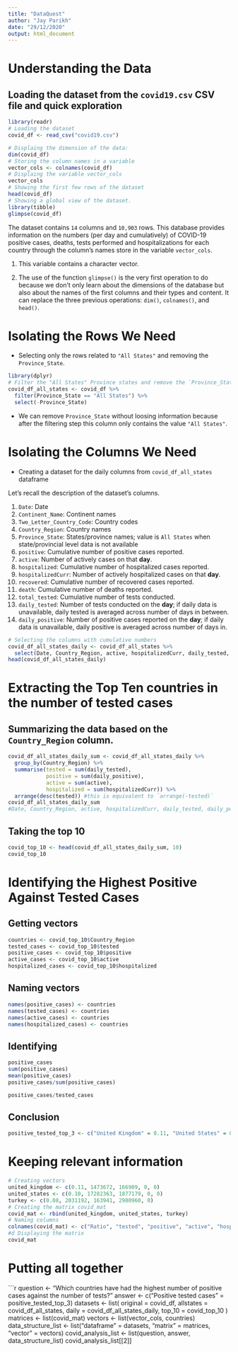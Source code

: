 ```yaml
---
title: "DataQuest"
author: "Jay Parikh"
date: "29/12/2020"
output: html_document
---
```


# Understanding the Data
## Loading the dataset from the `covid19.csv` CSV file and quick exploration
```r
library(readr)
# Loading the dataset
covid_df <- read_csv("covid19.csv")
```

```r
# Displaing the dimension of the data: 
dim(covid_df)
# Storing the column names in a variable
vector_cols <- colnames(covid_df)
# Displaing the variable vector_cols
vector_cols
# Showing the first few rows of the dataset
head(covid_df)
# Showing a global view of the dataset.
library(tibble)
glimpse(covid_df)
```

The dataset contains `14` columns and `10,903` rows. This database provides information on the numbers (per day and cumulatively) of COVID-19 positive cases, deaths, tests performed and hospitalizations for each country through the column's names store in the variable `vector_cols`. 

1. This variable contains a character vector.

2. The use of the function `glimpse()` is the very first operation to do because we don't only learn about the dimensions of the database but also about the names of the first columns and their types and content. It can replace the three previous operations: `dim()`, `colnames()`, and `head()`.

# Isolating the Rows We Need
- Selecting only the rows related to `"All States"` and removing the `Province_State`.

```r
library(dplyr)
# Filter the "All States" Province states and remove the `Province_State` column
covid_df_all_states <- covid_df %>% 
  filter(Province_State == "All States") %>% 
  select(-Province_State)
```
- We can remove `Province_State` without loosing information because after the filtering step this column only contains the value `"All States"`.

# Isolating the Columns We Need
- Creating a dataset for the daily columns from `covid_df_all_states` dataframe

Let's recall the description of the dataset's columns.

1. `Date`: Date
2. `Continent_Name`: Continent names
3. `Two_Letter_Country_Code`: Country codes
4. `Country_Region`: Country names
5. `Province_State`: States/province names; value is `All States` when state/provincial level data is not available
6. `positive`: Cumulative number of positive cases reported.
7. `active`: Number of actively cases on that **day**.
8. `hospitalized`: Cumulative number of hospitalized cases reported.
9. `hospitalizedCurr`: Number of actively hospitalized cases on that **day**.
10. `recovered`: Cumulative number of recovered cases reported.
11. `death`: Cumulative number of deaths reported.
12. `total_tested`: Cumulative number of tests conducted.
13. `daily_tested`: Number of tests conducted on the **day**; if daily data is unavailable, daily tested is averaged across number of days in between.
14. `daily_positive`: Number of positive cases reported on the **day**; if daily data is unavailable, daily positive is averaged across number of days in.


```r
# Selecting the columns with cumulative numbers
covid_df_all_states_daily <- covid_df_all_states %>% 
  select(Date, Country_Region, active, hospitalizedCurr, daily_tested, daily_positive)
head(covid_df_all_states_daily)
```


# Extracting the Top Ten countries in the number of tested cases

## Summarizing the data based on the `Country_Region` column.
```r
covid_df_all_states_daily_sum <- covid_df_all_states_daily %>% 
  group_by(Country_Region) %>% 
  summarise(tested = sum(daily_tested), 
            positive = sum(daily_positive),
            active = sum(active),
            hospitalized = sum(hospitalizedCurr)) %>% 
  arrange(desc(tested)) #this is equivalent to `arrange(-tested)`
covid_df_all_states_daily_sum
#Date, Country_Region, active, hospitalizedCurr, daily_tested, daily_positive
```

## Taking the top 10 
```r
covid_top_10 <- head(covid_df_all_states_daily_sum, 10)
covid_top_10
```


# Identifying the Highest Positive Against Tested Cases

## Getting vectors
```r
countries <- covid_top_10$Country_Region
tested_cases <- covid_top_10$tested
positive_cases <- covid_top_10$positive
active_cases <- covid_top_10$active
hospitalized_cases <- covid_top_10$hospitalized
```

## Naming vectors
```r
names(positive_cases) <- countries
names(tested_cases) <- countries
names(active_cases) <- countries
names(hospitalized_cases) <- countries
```

## Identifying 
```r
positive_cases
sum(positive_cases)
mean(positive_cases)
positive_cases/sum(positive_cases)
```

```r
positive_cases/tested_cases
```

## Conclusion
```r
positive_tested_top_3 <- c("United Kingdom" = 0.11, "United States" = 0.10, "Turkey" = 0.08)
```


# Keeping relevant information

```r
# Creating vectors
united_kingdom <- c(0.11, 1473672, 166909, 0, 0)
united_states <- c(0.10, 17282363, 1877179, 0, 0)
turkey <- c(0.08, 2031192, 163941, 2980960, 0)
# Creating the matrix covid_mat
covid_mat <- rbind(united_kingdom, united_states, turkey)
# Naming columns
colnames(covid_mat) <- c("Ratio", "tested", "positive", "active", "hospitalized")
#d Displaying the matrix
covid_mat
```

# Putting all together
```r
question <- "Which countries have had the highest number of positive cases against the number of tests?"
answer <- c("Positive tested cases" = positive_tested_top_3)
datasets <- list(
  original = covid_df,
  allstates = covid_df_all_states,
  daily = covid_df_all_states_daily,
  top_10 = covid_top_10
)
matrices <- list(covid_mat)
vectors <- list(vector_cols, countries)
data_structure_list <- list("dataframe" = datasets, "matrix" = matrices, "vector" = vectors)
covid_analysis_list <- list(question, answer, data_structure_list)
covid_analysis_list[[2]]
